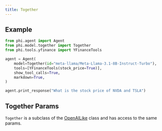 ```yaml
---
title: Together
---
```


## Example

<CodeGroup>

```python agent.py
from phi.agent import Agent
from phi.model.together import Together
from phi.tools.yfinance import YFinanceTools

agent = Agent(
    model=Together(id="meta-llama/Meta-Llama-3.1-8B-Instruct-Turbo"),
    tools=[YFinanceTools(stock_price=True)],
    show_tool_calls=True,
    markdown=True,
)

agent.print_response("What is the stock price of NVDA and TSLA")
```

</CodeGroup>

## Together Params

<Snippet file="model-together-params.mdx" />

`Together` is a subclass of the [OpenAILike](/reference/model/openai-like) class and has access to the same params.
